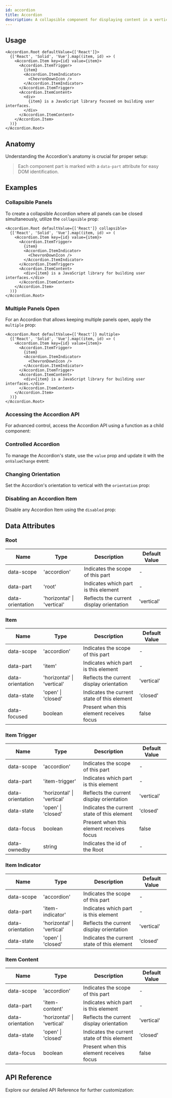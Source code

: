 ```yaml
---
id: accordion
title: Accordion
description: A collapsible component for displaying content in a vertical stack.
---
```



## Usage

```tsx live story=Basic
<Accordion.Root defaultValue={['React']}>
  {['React', 'Solid', 'Vue'].map((item, id) => (
    <Accordion.Item key={id} value={item}>
      <Accordion.ItemTrigger>
        {item}
        <Accordion.ItemIndicator>
          <ChevronDownIcon />
        </Accordion.ItemIndicator>
      </Accordion.ItemTrigger>
      <Accordion.ItemContent>
        <div>
          {item} is a JavaScript library focused on building user interfaces.
        </div>
      </Accordion.ItemContent>
    </Accordion.Item>
  ))}
</Accordion.Root>
```

## Anatomy

Understanding the Accordion's anatomy is crucial for proper setup:

> Each component part is marked with a `data-part` attribute for easy DOM
> identification.

<Anatomy id="accordion" />

## Examples

### Collapsible Panels

To create a collapsible Accordion where all panels can be closed simultaneously,
utilize the `collapsible` prop:

```tsx live story=Collapsible
<Accordion.Root defaultValue={['React']} collapsible>
  {['React', 'Solid', 'Vue'].map((item, id) => (
    <Accordion.Item key={id} value={item}>
      <Accordion.ItemTrigger>
        {item}
        <Accordion.ItemIndicator>
          <ChevronDownIcon />
        </Accordion.ItemIndicator>
      </Accordion.ItemTrigger>
      <Accordion.ItemContent>
        <div>{item} is a JavaScript library for building user interfaces.</div>
      </Accordion.ItemContent>
    </Accordion.Item>
  ))}
</Accordion.Root>
```

### Multiple Panels Open

For an Accordion that allows keeping multiple panels open, apply the `multiple`
prop:

```tsx live story=Multiple
<Accordion.Root defaultValue={['React']} multiple>
  {['React', 'Solid', 'Vue'].map((item, id) => (
    <Accordion.Item key={id} value={item}>
      <Accordion.ItemTrigger>
        {item}
        <Accordion.ItemIndicator>
          <ChevronDownIcon />
        </Accordion.ItemIndicator>
      </Accordion.ItemTrigger>
      <Accordion.ItemContent>
        <div>{item} is a JavaScript library for building user interfaces.</div>
      </Accordion.ItemContent>
    </Accordion.Item>
  ))}
</Accordion.Root>
```

### Accessing the Accordion API

For advanced control, access the Accordion API using a function as a child
component:

<Story id="RenderProp" />

### Controlled Accordion

To manage the Accordion's state, use the `value` prop and update it with the
`onValueChange` event:

<Story id="Controlled" />

### Changing Orientation

Set the Accordion's orientation to vertical with the `orientation` prop:

<Story id="Vertical" />

### Disabling an Accordion Item

Disable any Accordion Item using the `disabled` prop:

<Story id="Disabled" />

## Data Attributes

### Root

| Name            | Type                           | Description                                      | Default Value |
| --------------- | ------------------------------ | ------------------------------------------------ | ------------- |
| data-scope      | 'accordion'                    | Indicates the scope of this part                | -             |
| data-part       | 'root'                         | Indicates which part is this element            | -             |
| data-orientation| 'horizontal' \| 'vertical'     | Reflects the current display orientation        | 'vertical'    |

### Item

| Name            | Type                           | Description                                      | Default Value |
| --------------- | ------------------------------ | ------------------------------------------------ | ------------- |
| data-scope      | 'accordion'                    | Indicates the scope of this part                | -             |
| data-part       | 'item'                         | Indicates which part is this element            | -             |
| data-orientation| 'horizontal' \| 'vertical'     | Reflects the current display orientation        | 'vertical'    |
| data-state      | 'open' \| 'closed'             | Indicates the current state of this element     | 'closed'      |
| data-focused    | boolean                        | Present when this element receives focus        | false         |

### Item Trigger

| Name            | Type                           | Description                                      | Default Value |
| --------------- | ------------------------------ | ------------------------------------------------ | ------------- |
| data-scope      | 'accordion'                    | Indicates the scope of this part                | -             |
| data-part       | 'item-trigger'                 | Indicates which part is this element            | -             |
| data-orientation| 'horizontal' \| 'vertical'     | Reflects the current display orientation        | 'vertical'    |
| data-state      | 'open' \| 'closed'             | Indicates the current state of this element     | 'closed'      |
| data-focus      | boolean                        | Present when this element receives focus        | false         |
| data-ownedby    | string                         | Indicates the id of the Root                    | -             |

### Item Indicator

| Name            | Type                           | Description                                      | Default Value |
| --------------- | ------------------------------ | ------------------------------------------------ | ------------- |
| data-scope      | 'accordion'                    | Indicates the scope of this part                | -             |
| data-part       | 'item-indicator'               | Indicates which part is this element            | -             |
| data-orientation| 'horizontal' \| 'vertical'     | Reflects the current display orientation        | 'vertical'    |
| data-state      | 'open' \| 'closed'             | Indicates the current state of this element     | 'closed'      |

### Item Content 

| Name            | Type                           | Description                                      | Default Value |
| --------------- | ------------------------------ | ------------------------------------------------ | ------------- |
| data-scope      | 'accordion'                    | Indicates the scope of this part                | -             |
| data-part       | 'item-content'                 | Indicates which part is this element            | -             |
| data-orientation| 'horizontal' \| 'vertical'     | Reflects the current display orientation        | 'vertical'    |
| data-state      | 'open' \| 'closed'             | Indicates the current state of this element     | 'closed'      |
| data-focus      | boolean                        | Present when this element receives focus        | false         |

## API Reference

Explore our detailed API Reference for further customization: 

<ComponentTypes />
